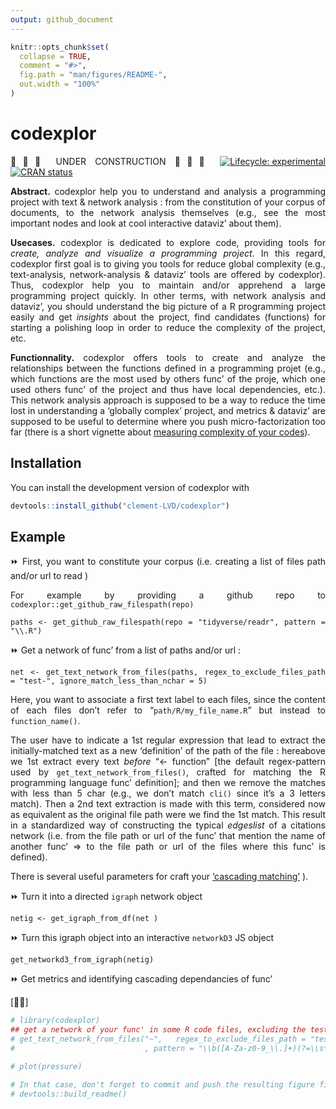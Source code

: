 ```yaml
---
output: github_document
---
```


<!-- README.md is generated from README.Rmd. Please edit that file -->

```r
knitr::opts_chunk$set(
  collapse = TRUE,
  comment = "#>",
  fig.path = "man/figures/README-",
  out.width = "100%"
)
```

# codexplor

<style>
  p {
    text-align: justify;
  }
</style>

🧰🔧🔨 UNDER CONSTRUCTION 🧰🔧🔨
<!-- badges: start -->
[![Lifecycle: experimental](https://img.shields.io/badge/lifecycle-experimental-orange.svg)](https://lifecycle.r-lib.org/articles/stages.html#experimental)
[![CRAN status](https://www.r-pkg.org/badges/version/codexplor)](https://CRAN.R-project.org/package=codexplor)
<!-- badges: end -->

**Abstract.** codexplor help you to understand and analysis a programming project with text & network analysis : from the constitution of your corpus of documents, to the network analysis themselves (e.g., see the most important nodes and look at cool interactive dataviz' about them).

**Usecases.** codexplor is dedicated to explore code, providing tools for *create, analyze and visualize a programming project*. In this regard, codexplor first goal is to giving you tools for reduce global complexity (e.g., text-analysis, network-analysis & dataviz' tools are offered by codexplor). Thus, codexplor help you to maintain and/or apprehend a large programming project quickly. In other terms, with network analysis and dataviz', you should understand the big picture of a R programming project easily and get *insights* about the project, find candidates (functions) for starting a polishing loop in order to reduce the complexity of the project, etc.

**Functionnality.** codexplor offers tools to create and analyze the relationships between the functions defined in a programming projet (e.g., which functions are the most used by others func' of the proje, which one used others func' of the project and thus have local dependencies, etc.). This network analysis approach is supposed to be a way to reduce the time lost in understanding a 'globally complex' project, and metrics & dataviz' are supposed to be useful to determine where you push micro-factorization too far (there is a short vignette about [measuring complexity of your codes](/articles/measuring_complexity_of_your_codes.html)). 

## Installation
You can install the development version of codexplor with

``` r
devtools::install_github("clement-LVD/codexplor")
```

## Example 

⏩ First, you want to constitute your corpus (i.e. creating a list of files path and/or url to read )

For example by providing a github repo to `codexplor::get_github_raw_filespath(repo)`

`paths <- get_github_raw_filespath(repo = "tidyverse/readr", pattern = "\\.R")`

⏩ Get a network of func’ from a list of paths and/or url : 

`net <- get_text_network_from_files(paths, regex_to_exclude_files_path = "test-", ignore_match_less_than_nchar = 5)`

Here, you want to associate a first text label to each files, since the content of each files don't refer to "`path/R/my_file_name.R`" but instead to `function_name()`.

The user have to indicate a 1st regular expression that lead to extract the initially-matched text as a new 'definition' of the path of the file : hereabove we 1st extract every text *before* "<- function" [the default regex-pattern used by `get_text_network_from_files()`, crafted for matching the R programming language func' definition]; and then we remove the matches with less than 5 char (e.g., we don't match `cli()` since it's a 3 letters match). Then a 2nd text extraction is made with this term, considered now as equivalent as the original file path were we find the 1st match. This result in a standardized way of constructing the typical *edgeslist* of a citations network (i.e. from the file path or url of the func' that mention the name of another func' => to the file path or url of the files where this func' is defined).

There is several useful parameters for craft your ['cascading matching'](vignettes/cascading_matching.html) ).

⏩ Turn it into a directed `igraph` network object 

`netig <- get_igraph_from_df(net )`

⏩ Turn this igraph object into an interactive `networkD3` JS object \

`get_networkd3_from_igraph(netig)`

⏩ Get metrics and identifying cascading dependancies of func' 

[🔧🔨]



```r
# library(codexplor)
## get a network of your func' in some R code files, excluding the test- from testthat
# get_text_network_from_files("~",   regex_to_exclude_files_path = "test-"
#                             , pattern = "\\b([A-Za-z0-9_\\.]+)(?=\\s*(?:<-)\\s*function)" ) #here we define a capture-regex for extracting the texte before '<- function'

```


```r
# plot(pressure)

# In that case, don't forget to commit and push the resulting figure files, so they display on GitHub and CRAN.
# devtools::build_readme()
```

<!-- *Usecases of a quick programming project understanding*. codexplor goal is to *quickly* analyse your developing project, in order to *gain* time of comprehension, made your documentation, dataviz' of your project, etc. The features offered are crafted for coordinate large programming project, made helper func' for new colleagues and/or future you, formally identifying your higher-level func' and/or the most-frequently used as dependancies... and other handy features for priorizing your work by quickly figure out 'where' you have to pay attention. For example, before to change a parameter name in a func', you want to check what are the func' that used the one you want to modify. Same for changing the returned content or the behavior of a func' : you want to check which ones used this func' that you want to modify. You also want to offer an easy way to understand the chaining of your custom func'. -->
